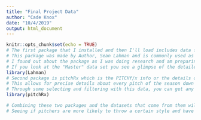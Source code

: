 ```yaml
---
title: "Final Project Data"
author: "Cade Knox"
date: "10/4/2019"
output: html_document
---
```


```r
knitr::opts_chunk$set(echo = TRUE)
# The first package that I installed and then I'll load includes data from all of the MLB and every player that has ever played in it. 
# This package was made by Author, Sean Lahman and is commonly used as a collection of many baseball datasets.
# I found out about the package as I was doing research and am preparing to read a book "Analyzing Baseball Data with R".
# If you look at the "Master" data set you see a glimpse of the detailed info it has on every player.
library(Lahman)
# Second package is pitchRx which is the PITCHf/x info or the details of every pitch thrown in every at bat.
# This allows for precise details about every pitch of the season down to what pitch it was, where it was in the zone, the result of it and more.
# Through some selecting and filtering with this data, you can get any pitchers history.
library(pitchRx)

# Combining these two packages and the datasets that come from them will allow me to compare pitchers by region of country.
# Seeing if pitchers are more likely to throw a certain style and have success with that style depending on where they are from.
```

